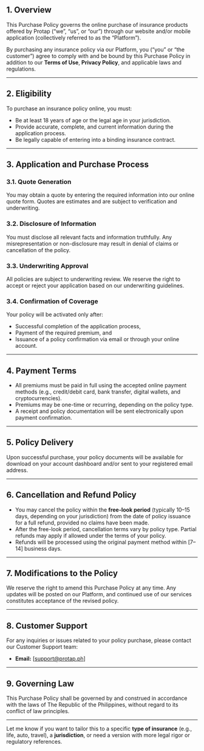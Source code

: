 

<TitleHeader title="Purchase Agreement" effectiveDate="Oct 22, 2025" lastUpdated="Oct 22, 2025" />



## 1. **Overview**

This Purchase Policy governs the online purchase of insurance products offered by Protap (“we”, “us”, or “our”) through our website and/or mobile application (collectively referred to as the “Platform”).

By purchasing any insurance policy via our Platform, you (“you” or “the customer”) agree to comply with and be bound by this Purchase Policy in addition to our **Terms of Use**, **Privacy Policy**, and applicable laws and regulations.

---

## 2. **Eligibility**

To purchase an insurance policy online, you must:

* Be at least 18 years of age or the legal age in your jurisdiction.
* Provide accurate, complete, and current information during the application process.
* Be legally capable of entering into a binding insurance contract.

---

## 3. **Application and Purchase Process**

### 3.1. **Quote Generation**

You may obtain a quote by entering the required information into our online quote form. Quotes are estimates and are subject to verification and underwriting.

### 3.2. **Disclosure of Information**

You must disclose all relevant facts and information truthfully. Any misrepresentation or non-disclosure may result in denial of claims or cancellation of the policy.

### 3.3. **Underwriting Approval**

All policies are subject to underwriting review. We reserve the right to accept or reject your application based on our underwriting guidelines.

### 3.4. **Confirmation of Coverage**

Your policy will be activated only after:

* Successful completion of the application process,
* Payment of the required premium, and
* Issuance of a policy confirmation via email or through your online account.

---

## 4. **Payment Terms**

* All premiums must be paid in full using the accepted online payment methods (e.g., credit/debit card, bank transfer, digital wallets, and cryptocurrencies).
* Premiums may be one-time or recurring, depending on the policy type.
* A receipt and policy documentation will be sent electronically upon payment confirmation.

---

## 5. **Policy Delivery**

Upon successful purchase, your policy documents will be available for download on your account dashboard and/or sent to your registered email address.

---

## 6. **Cancellation and Refund Policy**

* You may cancel the policy within the **free-look period** (typically 10–15 days, depending on your jurisdiction) from the date of policy issuance for a full refund, provided no claims have been made.
* After the free-look period, cancellation terms vary by policy type. Partial refunds may apply if allowed under the terms of your policy.
* Refunds will be processed using the original payment method within [7–14] business days.

---

## 7. **Modifications to the Policy**

We reserve the right to amend this Purchase Policy at any time. Any updates will be posted on our Platform, and continued use of our services constitutes acceptance of the revised policy.

---

## 8. **Customer Support**

For any inquiries or issues related to your policy purchase, please contact our Customer Support team:

* **Email:** [[support@protap.ph](mailto:support@protap.ph)]

---

## 9. **Governing Law**

This Purchase Policy shall be governed by and construed in accordance with the laws of The Republic of the Philippines, without regard to its conflict of law principles.

---

Let me know if you want to tailor this to a specific **type of insurance** (e.g., life, auto, travel), a **jurisdiction**, or need a version with more legal rigor or regulatory references.
